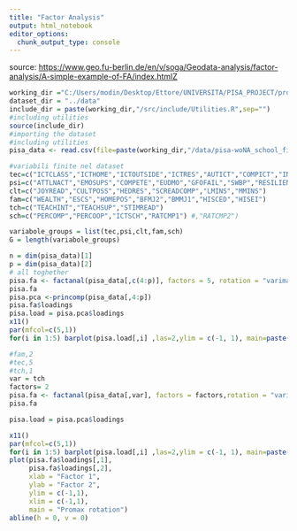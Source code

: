 ```yaml
---
title: "Factor Analysis"
output: html_notebook
editor_options: 
  chunk_output_type: console
---
```


source: <https://www.geo.fu-berlin.de/en/v/soga/Geodata-analysis/factor-analysis/A-simple-example-of-FA/index.htmlZ>
```r
working_dir ="C:/Users/modin/Desktop/Ettore/UNIVERSITA/PISA_PROJECT/progetto-applied"
dataset_dir = "../data"
include_dir = paste(working_dir,"/src/include/Utilities.R",sep="")
#including utilities
source(include_dir)
#importing the dataset
#including utilities
pisa_data <- read.csv(file=paste(working_dir,"/data/pisa-woNA_school_final.csv",sep=""))
```
```r
#variabili finite nel dataset
tec=c("ICTCLASS","ICTHOME","ICTOUTSIDE","ICTRES","AUTICT","COMPICT","INTICT","ENTUSE","HOMESCH","USESCH")
psi=c("ATTLNACT","EMOSUPS","COMPETE","EUDMO","GFOFAIL","SWBP","RESILIENCE","BELONG","BEINGBULLIED","PERFEED")
clt=c("JOYREAD","CULTPOSS","HEDRES","SCREADCOMP","LMINS","MMINS")
fam=c("WEALTH","ESCS","HOMEPOS","BFMJ2","BMMJ1","HISCED","HISEI")
tch=c("TEACHINT","TEACHSUP","STIMREAD")
sch=c("PERCOMP","PERCOOP","ICTSCH","RATCMP1") #,"RATCMP2")

variabole_groups = list(tec,psi,clt,fam,sch)
G = length(variabole_groups)
```


```r
n = dim(pisa_data)[1]
p = dim(pisa_data)[2]
# all toghether
pisa.fa <- factanal(pisa_data[,c(4:p)], factors = 5, rotation = "varimax")
pisa.fa
pisa.pca <-princomp(pisa_data[,4:p])
pisa.fa$loadings
pisa.load = pisa.pca$loadings
x11()
par(mfcol=c(5,1))
for(i in 1:5) barplot(pisa.load[,i] ,las=2,ylim = c(-1, 1), main=paste("PC Loadings",i))
```

```r
#fam,2
#tec,5
#tch,1
var = tch
factors= 2
pisa.fa <- factanal(pisa_data[,var], factors = factors,rotation = "varimax")
pisa.fa

pisa.load = pisa.pca$loadings

x11()
par(mfcol=c(5,1))
for(i in 1:5) barplot(pisa.load[,i] ,las=2,ylim = c(-1, 1), main=paste("PC Loadings",i))
plot(pisa.fa$loadings[,1], 
     pisa.fa$loadings[,2],
     xlab = "Factor 1", 
     ylab = "Factor 2",
     ylim = c(-1,1),
     xlim = c(-1,1),
     main = "Promax rotation")
abline(h = 0, v = 0)
```
